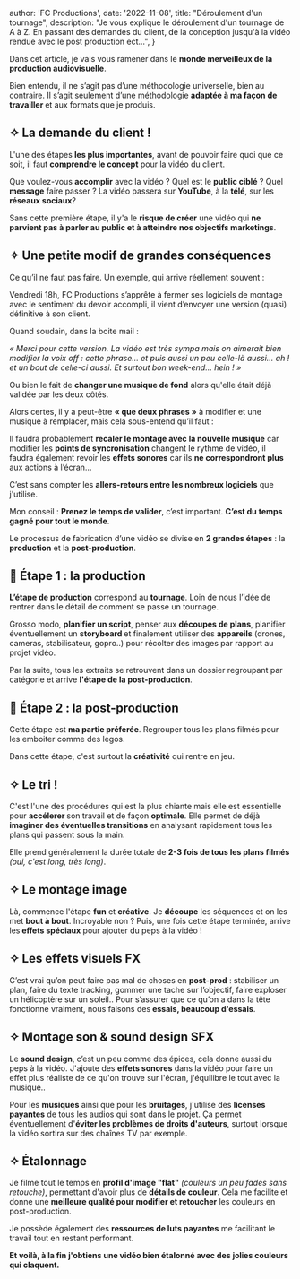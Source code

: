 
  author: 'FC Productions',
  date: '2022-11-08',
  title: "Déroulement d'un tournage",
  description:
    "Je vous explique le déroulement d'un tournage de A à Z. En passant des demandes du client, de la conception jusqu'à la vidéo rendue avec le post production ect...",
}


Dans cet article, je vais vous ramener dans le <strong>monde merveilleux de la production audiovisuelle</strong>.

Bien entendu, il ne s’agit pas d’une méthodologie universelle, bien au contraire. Il s’agit seulement d’une méthodologie <strong>adaptée à ma façon de travailler </strong>et aux formats que je produis.

## ✧ La demande du client !

L'une des étapes <strong>les plus importantes</strong>, avant de pouvoir faire quoi que ce soit, il faut <strong>comprendre le concept</strong> pour la vidéo du client.

Que voulez-vous <strong>accomplir</strong> avec la vidéo ? Quel est le <strong>public ciblé</strong> ? Quel <strong>message</strong> faire passer ? La vidéo passera sur <strong>YouTube</strong>, à la <strong>télé</strong>, sur les <strong>réseaux sociaux</strong>?

Sans cette première étape, il y'a le <strong>risque de créer</strong> une vidéo qui <strong>ne parvient pas à parler au public et à atteindre nos objectifs marketings</strong>.

## ✧ Une petite modif de grandes conséquences

Ce qu’il ne faut pas faire.
Un exemple, qui arrive réellement souvent :

Vendredi 18h, FC Productions s’apprête à fermer ses logiciels de montage avec le sentiment du devoir accompli, il vient d’envoyer une version (quasi) définitive à son client.

Quand soudain, dans la boite mail :

<em>
  « Merci pour cette version. La vidéo est très sympa mais on aimerait bien
  modifier la voix off : cette phrase… et puis aussi un peu celle-là aussi… ah !
  et un bout de celle-ci aussi. Et surtout bon week-end… hein ! »
</em>

Ou bien le fait de <strong>changer une musique de fond</strong> alors qu'elle était déjà validée par les deux côtés.

Alors certes, il y a peut-être <strong>« que deux phrases »</strong> à modifier et une musique à remplacer, mais cela sous-entend qu’il faut :

Il faudra probablement <strong>recaler le montage avec la nouvelle musique</strong> car modifier les <strong>points de syncronisation</strong> changent le rythme de vidéo, il faudra également revoir les <strong>effets sonores</strong> car ils <strong>ne correspondront plus</strong> aux actions à l’écran…

C’est sans compter les <strong>allers-retours entre les nombreux logiciels</strong> que j'utilise.

Mon conseil : <strong>Prenez le temps de valider</strong>, c’est important. <strong>C’est du temps gagné pour tout le monde</strong>.

Le processus de fabrication d’une vidéo se divise en <strong>2 grandes étapes</strong> : la <strong>production</strong> et la <strong>post-production</strong>.

## 🔰 Étape 1 : la production

<strong>L’étape de production</strong> correspond au <strong>tournage</strong>.
Loin de nous l’idée de rentrer dans le détail de comment se passe un tournage.

Grosso modo, <strong>planifier un script</strong>, penser aux <strong>découpes de plans</strong>, planifier éventuellement un <strong>storyboard </strong>et finalement utiliser des <strong>appareils</strong> (drones, cameras, stabilisateur, gopro..) pour récolter des images par rapport au projet vidéo.

Par la suite, tous les extraits se retrouvent dans un dossier regroupant par catégorie et arrive <strong>l'étape de la post-production</strong>.

## 🔰 Étape 2 : la post-production

Cette étape est <strong>ma partie préferée</strong>. Regrouper tous les plans filmés pour les emboiter comme des legos.

Dans cette étape, c'est surtout la <strong>créativité</strong> qui rentre en jeu.

## ✧ Le tri !

C'est l'une des procédures qui est la plus chiante mais elle est essentielle pour <strong>accélerer </strong>son travail et de façon <strong>optimale</strong>.
Elle permet de déjà <strong>imaginer des éventuelles transitions</strong> en analysant rapidement tous les plans qui passent sous la main.

Elle prend généralement la durée totale de <strong>2-3 fois de tous les plans filmés</strong> <em>(oui, c'est long, très long)</em>.

## ✧ Le montage image

Là, commence l'étape <strong>fun</strong> et <strong>créative</strong>. Je <strong>découpe</strong> les séquences et on les met <strong>bout à bout</strong>. Incroyable non ?
Puis, une fois cette étape terminée, arrive les<strong> effets spéciaux</strong> pour ajouter du peps à la vidéo !

## ✧ Les effets visuels FX

C’est vrai qu’on peut faire pas mal de choses en <strong>post-prod</strong> : stabiliser un plan, faire du texte tracking, gommer une tache sur l’objectif, faire exploser un hélicoptère sur un soleil.. Pour s’assurer que ce qu’on a dans la tête fonctionne vraiment, nous faisons des<strong> essais, beaucoup d'essais</strong>.

## ✧ Montage son & sound design SFX

Le <strong>sound design</strong>, c’est un peu comme des épices, cela donne aussi du peps à la vidéo. J'ajoute des <strong>effets sonores</strong> dans la vidéo pour faire un effet plus réaliste de ce qu'on trouve sur l'écran, j'équilibre le tout avec la musique..

Pour les <strong>musiques</strong> ainsi que pour les <strong>bruitages</strong>, j'utilise des <strong>licenses payantes</strong> de tous les audios qui sont dans le projet.
Ça permet éventuellement d'<strong>éviter les problèmes de droits d'auteurs</strong>, surtout lorsque la vidéo sortira sur des chaînes TV par exemple.

## ✧ Étalonnage

Je filme tout le temps en <strong>profil d'image "flat"</strong> <em>(couleurs un peu fades sans retouche)</em>, permettant d'avoir plus de <strong>détails de couleur</strong>. Cela me facilite et donne une <strong>meilleure qualité pour modifier et retoucher</strong> les couleurs en post-production.

Je possède également des <strong>ressources de luts payantes</strong> me facilitant le travail tout en restant performant.

<strong>
  Et voilà, à la fin j'obtiens une vidéo bien étalonné avec des jolies couleurs
  qui claquent.
</strong>

